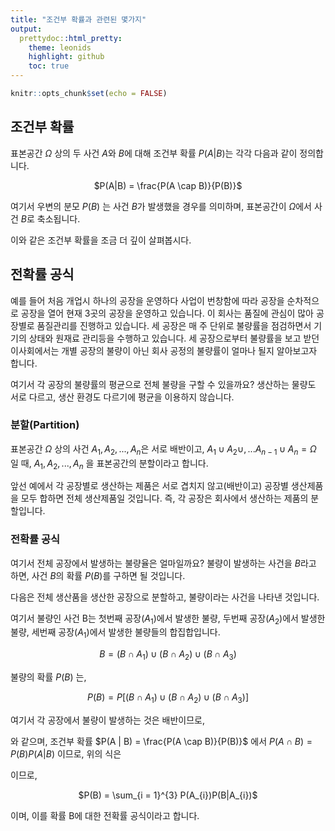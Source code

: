 ```yaml
---
title: "조건부 확률과 관련된 몇가지"
output: 
  prettydoc::html_pretty:
    theme: leonids
    highlight: github
    toc: true
---
```


```r
knitr::opts_chunk$set(echo = FALSE)
```

## 조건부 확률

표본공간 $\Omega$ 상의 두 사건 $A$와 $B$에 대해 조건부 확률 $P(A|B)$는 각각 다음과 같이 정의합니다.

<p align="center">$P(A|B) = \frac{P(A \cap B)}{P(B)}$</p>

여기서 우변의 분모 $P(B)$ 는 사건 $B$가 발생했을 경우를 의미하며, 표본공간이 $\Omega$에서 사건 $B$로 축소됩니다. 

이와 같은 조건부 확률을 조금 더 깊이 살펴봅시다.


## 전확률 공식

예를 들어 처음 개업시 하나의 공장을 운영하다 사업이 번창함에 따라 공장을 순차적으로 공장을 열어 현재 3곳의 공장을 운영하고 있습니다. 이 회사는 품질에 관심이 많아 공장별로 품질관리를 진행하고 있습니다.
세 공장은 매 주 단위로 불량률을 점검하면서 기기의 상태와 원재료 관리등을 수행하고 있습니다. 세 공장으로부터 불량률을 보고 받던 이사회에서는 개별 공장의 불량이 아닌 회사 공정의 불량률이 얼마나 될지 알아보고자 합니다.

여기서 각 공장의 불량률의 평균으로 전체 불량을 구할 수 있을까요? 
생산하는 물량도 서로 다르고, 생산 환경도 다르기에 평균을 이용하지 않습니다.

### 분할(Partition)
표본공간 $\Omega$ 상의 사건 $A_{1}, A_{2}, ..., A_{n}$은 서로 배반이고, $A_{1} \cup A_{2} \cup , ...A_{n-1} \cup A_{n} = \Omega$ 일 때, $A_{1}, A_{2}, ..., A_{n}$ 을 표본공간의 분할이라고 합니다.

앞선 예에서 각 공장별로 생산하는 제품은 서로 겹치지 않고(배반이고) 공장별 생산제품을 모두 합하면 전체 생산제품일 것입니다. 즉, 각 공장은 회사에서 생산하는 제품의 분할입니다.

### 전확률 공식

여기서 전체 공장에서 발생하는 불량율은 얼마일까요?
불량이 발생하는 사건을 $B$라고 하면, 사건 $B$의 확률 $P(B)$를 구하면 될 것입니다.

다음은 전체 생산품을 생산한 공장으로 분할하고, 불량이라는 사건을 나타낸 것입니다.


여기서 불량인 사건 B는 첫번째 공장($A_{1}$)에서 발생한 불량, 두번째 공장($A_{2}$)에서 발생한 불량, 세번째 공장($A_{1}$)에서 발생한 불량들의 합집합입니다.

<p align="center">$B = (B \cap A_{1}) \cup (B \cap A_{2}) \cup (B \cap A_{3})$</p>

불량의 확률 $P(B)$ 는, 

<p align="center">$P(B) = P[ (B \cap A_{1}) \cup (B \cap A_{2}) \cup (B \cap A_{3})  ]$</p>

여기서 각 공장에서 불량이 발생하는 것은 배반이므로, 

\begin{align*}
P(B) & =  P(B \cap A_{1}) + P(B \cap A_{2}) + P(B \cap A_{3}) \\
& =  \sum_{i = 1}^{3} P(B \cap A_{i})
\end{align*}

와 같으며, 조건부 확률 $P(A | B) = \frac{P(A \cap B)}{P(B)}$ 에서 $P(A \cap B) = P(B)P(A|B)$ 이므로, 위의 식은

\begin{align*}
\sum_{i = 1}^{3} P(B \cap A_{i}) & = \sum_{i = 1}^{3} P(A_{i})P(B|A_{i}) 
\end{align*}

이므로,

<p align="center">$P(B) = \sum_{i = 1}^{3} P(A_{i})P(B|A_{i})$</p>

이며, 이를 확률 B에 대한 전확률 공식이라고 합니다.

